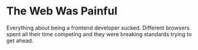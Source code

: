# The Web Was Painful

Everything about being a frontend developer sucked. Different browsers spent all their time competing and
they were breaking standards trying to get ahead.
